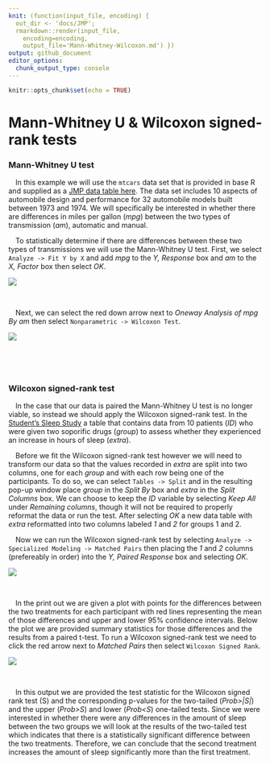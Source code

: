 ```yaml
---
knit: (function(input_file, encoding) {
  out_dir <- 'docs/JMP';
  rmarkdown::render(input_file,
    encoding=encoding,
    output_file='Mann-Whitney-Wilcoxon.md') })
output: github_document
editor_options:
  chunk_output_type: console
---
```


```r
knitr::opts_chunk$set(echo = TRUE)
```

# Mann-Whitney U & Wilcoxon signed-rank tests

### Mann-Whitney U test

&emsp;In this example we will use the `mtcars` data set that is provided in base R and supplied as a [JMP data table here](https://github.com/tylerbg/DLC_stat_resources/tree/master/docs/JMP/dat/mtcars.jmp).  The data set includes 10 aspects of automobile design and performance for 32 automobile models built between 1973 and 1974.  We will specifically be interested in whether there are differences in miles per gallon (*mpg*) between the two types of transmission (*am*), automatic and manual.

&emsp;To statistically determine if there are differences between these two types of transmissions we will use the Mann-Whitney U test.  First, we select `Analyze -> Fit Y by X` and add *mpg* to the *Y, Response* box and *am* to the *X, Factor* box then select *OK*.

<center>
<img src="img/Mann-Whitney-Wilcoxon/mtcars_MW.png" style="display: block; margin: auto;" />
</center>
<br>

&emsp;Next, we can select the red down arrow next to *Oneway Analysis of mpg By am* then select `Nonparametric -> Wilcoxon Test`.

<center>
<img src="img/Mann-Whitney-Wilcoxon/mtcars_MW2.png" style="display: block; margin: auto;" />
</center>
<br>

&emsp;

### Wilcoxon signed-rank test

&emsp;In the case that our data is paired the Mann-Whitney U test is no longer viable, so instead we should apply the Wilcoxon signed-rank test.  In the [Student's Sleep Study](https://github.com/tylerbg/DLC_stat_resources/tree/master/docs/JMP/dat/sleep.jmp) a table that contains data from 10 patients (*ID*) who were given two soporific drugs (*group*) to assess whether they experienced an increase in hours of sleep (*extra*).

&emsp;Before we fit the Wilcoxon signed-rank test however we will need to transform our data so that the values recorded in *extra* are split into two columns, one for each *group* and with each row being one of the participants.  To do so, we can select `Tables -> Split` and in the resulting pop-up window place *group* in the *Split By* box and *extra* in the *Split Columns* box.  We can choose to keep the *ID* variable by selecting *Keep All* under *Remaining columns*, though it will not be required to properly reformat the data or run the test.  After selecting *OK* a new data table with *extra* reformatted into two columns labeled *1* and *2* for groups 1 and 2.

&emsp;Now we can run the Wilcoxon signed-rank test by selecting `Analyze -> Specialized Modeling -> Matched Pairs` then placing the *1* and *2* columns (prefereably in order) into the *Y, Paired Response* box and selecting *OK*.

<center>
<img src="img/Mann-Whitney-Wilcoxon/sleep_Wilcoxon.png" style="display: block; margin: auto;" />
</center>
<br>

&emsp;In the print out we are given a plot with points for the differences between the two treatments for each participant with red lines representing the mean of those differences and upper and lower 95% confidence intervals.  Below the plot we are provided summary statistics for those differences and the results from a paired t-test.  To run a Wilcoxon signed-rank test we need to click the red arrow next to *Matched Pairs* then select `Wilcoxon Signed Rank`.

<center>
<img src="img/Mann-Whitney-Wilcoxon/sleep_Wilcoxon2.png" style="display: block; margin: auto;" />
</center>
<br>

&emsp;In this output we are provided the test statistic for the Wilcoxon signed rank test (S) and the corresponding p-values for the two-tailed (*Prob>|S|*) and the upper (*Prob>S*) and lower (*Prob<S*) one-tailed tests.  Since we were interested in whether there were any differences in the amount of sleep between the two groups we will look at the results of the two-tailed test which indicates that there is a statistically significant difference between the two treatments.  Therefore, we can conclude that the second treatment increases the amount of sleep significantly more than the first treatment.